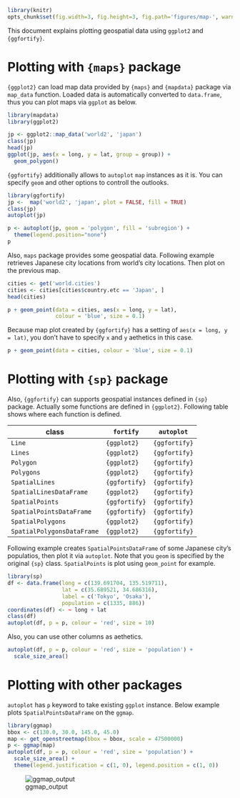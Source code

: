 <!--
%\VignetteEngine{knitr::knitr}
%\VignetteIndexEntry{Plotting Geospatial Data}
-->

```r
library(knitr)
opts_chunk$set(fig.width=3, fig.height=3, fig.path='figures/map-', warning=FALSE)
```

This document explains plotting geospatial data using `ggplot2` and `{ggfortify}`. 

# Plotting with ``{maps}`` package

`{ggplot2}` can load map data provided by ``{maps}`` and ``{mapdata}`` package via ``map_data`` function. Loaded data is automatically converted to ``data.frame``, thus you can plot maps via ``ggplot`` as below.

```r
library(mapdata)
library(ggplot2)

jp <- ggplot2::map_data('world2', 'japan')
class(jp)
head(jp)
ggplot(jp, aes(x = long, y = lat, group = group)) +
  geom_polygon()
```

``{ggfortify}`` additionally allows to ``autoplot`` ``map`` instances as it is. You can specify ``geom`` and other options to controll the outlooks.

```r
library(ggfortify)
jp <-  map('world2', 'japan', plot = FALSE, fill = TRUE)
class(jp)
autoplot(jp)

p <- autoplot(jp, geom = 'polygon', fill = 'subregion') + 
  theme(legend.position="none")
p
```

Also, ``maps`` package provides some geospatial data. Following example retrieves Japanese city locations from world's city locations. Then plot on the previous map.

```r
cities <- get('world.cities')
cities <- cities[cities$country.etc == 'Japan', ]
head(cities)

p + geom_point(data = cities, aes(x = long, y = lat),
               colour = 'blue', size = 0.1)
```

Because map plot created by ``{ggfortify}`` has a setting of ``aes(x = long, y = lat)``, you don't have to specify ``x`` and ``y`` aethetics in this case.

```r
p + geom_point(data = cities, colour = 'blue', size = 0.1)
```

# Plotting with ``{sp}`` package

Also, ``{ggfortify}`` can supports geospatial instances defined in ``{sp}`` package. Actually some functions are defined in ``{ggplot2}``. Following table shows where each function is defined. 

class                          | ``fortify``     | ``autoplot``
-------------------------------|-----------------|----------------
``Line``                       | ``{ggplot2}``   | ``{ggfortify}``
``Lines``                      | ``{ggplot2}``   | ``{ggfortify}``
``Polygon``                    | ``{ggplot2}``   | ``{ggfortify}``
``Polygons``                   | ``{ggplot2}``   | ``{ggfortify}``
``SpatialLines``               | ``{ggfortify}`` | ``{ggfortify}``
``SpatialLinesDataFrame``      | ``{ggplot2}``   | ``{ggfortify}``
``SpatialPoints``              | ``{ggfortify}`` | ``{ggfortify}``
``SpatialPointsDataFrame``     | ``{ggfortify}`` | ``{ggfortify}``
``SpatialPolygons``            | ``{ggplot2}``   | ``{ggfortify}``
``SpatialPolygonsDataFrame``   | ``{ggplot2}``   | ``{ggfortify}``

Following example creates ``SpatialPointsDataFrame`` of some Japanese city's populatios, then plot it via ``autoplot``. Note that you ``geom`` is specified by the original ``{sp}`` class. ``SpatialPoints`` is plot using ``geom_point`` for example.

```r
library(sp)
df <- data.frame(long = c(139.691704, 135.519711),
                 lat = c(35.689521, 34.686316),
                 label = c('Tokyo', 'Osaka'),
                 population = c(1335, 886))
coordinates(df) <- ~ long + lat
class(df)
autoplot(df, p = p, colour = 'red', size = 10)
```

Also, you can use other columns as aethetics.

```r
autoplot(df, p = p, colour = 'red', size = 'population') +
  scale_size_area()
```

# Plotting with other packages

``autoplot`` has ``p`` keyword to take existing ``ggplot`` instance. Below example plots ``SpatialPointsDataFrame`` on the ``ggmap``.

```r
library(ggmap)
bbox <- c(130.0, 30.0, 145.0, 45.0)
map <- get_openstreetmap(bbox = bbox, scale = 47500000)
p <- ggmap(map)
autoplot(df, p = p, colour = 'red', size = 'population') + 
  scale_size_area() +
  theme(legend.justification = c(1, 0), legend.position = c(1, 0))
```

![ggmap_output](figures/ggmap_output.png)
